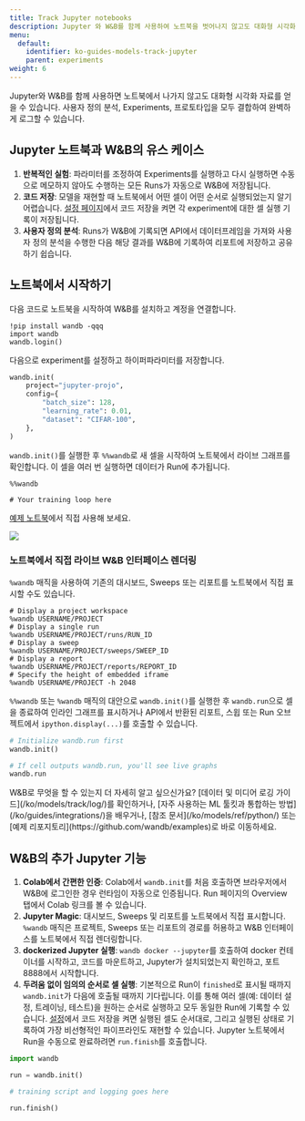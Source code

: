```yaml
---
title: Track Jupyter notebooks
description: Jupyter 와 W&B를 함께 사용하여 노트북을 벗어나지 않고도 대화형 시각화 를 얻으세요.
menu:
  default:
    identifier: ko-guides-models-track-jupyter
    parent: experiments
weight: 6
---
```


Jupyter와 W&B를 함께 사용하면 노트북에서 나가지 않고도 대화형 시각화 자료를 얻을 수 있습니다. 사용자 정의 분석, Experiments, 프로토타입을 모두 결합하여 완벽하게 로그할 수 있습니다.

## Jupyter 노트북과 W&B의 유스 케이스

1. **반복적인 실험**: 파라미터를 조정하여 Experiments를 실행하고 다시 실행하면 수동으로 메모하지 않아도 수행하는 모든 Runs가 자동으로 W&B에 저장됩니다.
2. **코드 저장**: 모델을 재현할 때 노트북에서 어떤 셀이 어떤 순서로 실행되었는지 알기 어렵습니다. [설정 페이지](/ko/platform/app/settings-page/)에서 코드 저장을 켜면 각 experiment에 대한 셀 실행 기록이 저장됩니다.
3. **사용자 정의 분석**: Runs가 W&B에 기록되면 API에서 데이터프레임을 가져와 사용자 정의 분석을 수행한 다음 해당 결과를 W&B에 기록하여 리포트에 저장하고 공유하기 쉽습니다.

## 노트북에서 시작하기

다음 코드로 노트북을 시작하여 W&B를 설치하고 계정을 연결합니다.

```notebook
!pip install wandb -qqq
import wandb
wandb.login()
```

다음으로 experiment를 설정하고 하이퍼파라미터를 저장합니다.

```python
wandb.init(
    project="jupyter-projo",
    config={
        "batch_size": 128,
        "learning_rate": 0.01,
        "dataset": "CIFAR-100",
    },
)
```

`wandb.init()`를 실행한 후 `%%wandb`로 새 셀을 시작하여 노트북에서 라이브 그래프를 확인합니다. 이 셀을 여러 번 실행하면 데이터가 Run에 추가됩니다.

```notebook
%%wandb

# Your training loop here
```

[예제 노트북](http://wandb.me/jupyter-interact-colab)에서 직접 사용해 보세요.

<Frame>
    <img src="/images/track/jupyter_widget.png"  />
</Frame>

### 노트북에서 직접 라이브 W&B 인터페이스 렌더링

`%wandb` 매직을 사용하여 기존의 대시보드, Sweeps 또는 리포트를 노트북에서 직접 표시할 수도 있습니다.

```notebook
# Display a project workspace
%wandb USERNAME/PROJECT
# Display a single run
%wandb USERNAME/PROJECT/runs/RUN_ID
# Display a sweep
%wandb USERNAME/PROJECT/sweeps/SWEEP_ID
# Display a report
%wandb USERNAME/PROJECT/reports/REPORT_ID
# Specify the height of embedded iframe
%wandb USERNAME/PROJECT -h 2048
```

`%%wandb` 또는 `%wandb` 매직의 대안으로 `wandb.init()`를 실행한 후 `wandb.run`으로 셀을 종료하여 인라인 그래프를 표시하거나 API에서 반환된 리포트, 스윕 또는 Run 오브젝트에서 `ipython.display(...)`를 호출할 수 있습니다.

```python
# Initialize wandb.run first
wandb.init()

# If cell outputs wandb.run, you'll see live graphs
wandb.run
```

<Note>
W&B로 무엇을 할 수 있는지 더 자세히 알고 싶으신가요? [데이터 및 미디어 로깅 가이드](/ko/models/track/log/)를 확인하거나, [자주 사용하는 ML 툴킷과 통합하는 방법](/ko/guides/integrations/)을 배우거나, [참조 문서](/ko/models/ref/python/) 또는 [예제 리포지토리](https://github.com/wandb/examples)로 바로 이동하세요.
</Note>

## W&B의 추가 Jupyter 기능

1. **Colab에서 간편한 인증**: Colab에서 `wandb.init`를 처음 호출하면 브라우저에서 W&B에 로그인한 경우 런타임이 자동으로 인증됩니다. Run 페이지의 Overview 탭에서 Colab 링크를 볼 수 있습니다.
2. **Jupyter Magic**: 대시보드, Sweeps 및 리포트를 노트북에서 직접 표시합니다. `%wandb` 매직은 프로젝트, Sweeps 또는 리포트의 경로를 허용하고 W&B 인터페이스를 노트북에서 직접 렌더링합니다.
3. **dockerized Jupyter 실행**: `wandb docker --jupyter`를 호출하여 docker 컨테이너를 시작하고, 코드를 마운트하고, Jupyter가 설치되었는지 확인하고, 포트 8888에서 시작합니다.
4. **두려움 없이 임의의 순서로 셀 실행**: 기본적으로 Run이 `finished`로 표시될 때까지 `wandb.init`가 다음에 호출될 때까지 기다립니다. 이를 통해 여러 셀(예: 데이터 설정, 트레이닝, 테스트)을 원하는 순서로 실행하고 모두 동일한 Run에 기록할 수 있습니다. [설정](https://app.wandb.ai/settings)에서 코드 저장을 켜면 실행된 셀도 순서대로, 그리고 실행된 상태로 기록하여 가장 비선형적인 파이프라인도 재현할 수 있습니다. Jupyter 노트북에서 Run을 수동으로 완료하려면 `run.finish`를 호출합니다.

```python
import wandb

run = wandb.init()

# training script and logging goes here

run.finish()
```